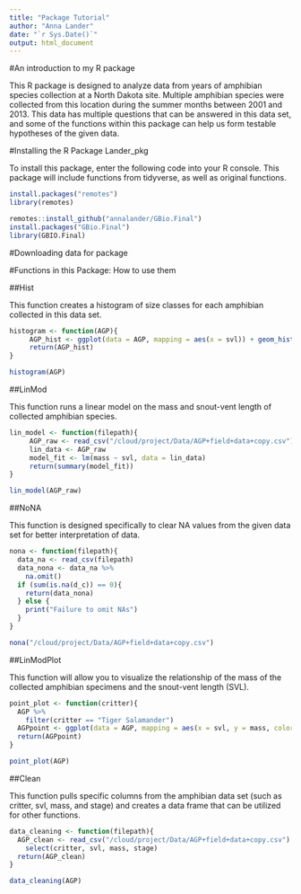 ```yaml
---
title: "Package Tutorial"
author: "Anna Lander"
date: "`r Sys.Date()`"
output: html_document
---
```



#An introduction to my R package

This R package is designed to analyze data from years of amphibian species collection at a North Dakota site. Multiple amphibian species were collected from this location during the summer months between 2001 and 2013. This data has multiple questions that can be answered in this data set, and some of the functions within this package can help us form testable hypotheses of the given data. 

#Installing the R Package Lander_pkg

To install this package, enter the following code into your R console. This package will include functions from tidyverse, as well as original functions.

```r

install.packages("remotes")
library(remotes)

remotes::install_github("annalander/GBio.Final")
install.packages("GBio.Final")
library(GBIO.Final)

```


#Downloading data for package



#Functions in this Package: How to use them

##Hist

This function creates a histogram of size classes for each amphibian collected in this data set.

```r
histogram <- function(AGP){
     AGP_hist <- ggplot(data = AGP, mapping = aes(x = svl)) + geom_histogram() + labs(title = "Snout-Vent Length in Amphibians", x = "Snout-Vent Length (mm)", y = "Number of Individuals") + xlim(0, 150)
     return(AGP_hist)
}

histogram(AGP)

```


##LinMod

This function runs a linear model on the mass and snout-vent length of collected amphibian species. 

```r
lin_model <- function(filepath){
     AGP_raw <- read_csv("/cloud/project/Data/AGP+field+data+copy.csv")
     lin_data <- AGP_raw
     model_fit <- lm(mass ~ svl, data = lin_data)
     return(summary(model_fit))
}

lin_model(AGP_raw)

```


##NoNA

This function is designed specifically to clear NA values from the given data set for better interpretation of data. 

```r
nona <- function(filepath){
  data_na <- read_csv(filepath)
  data_nona <- data_na %>% 
    na.omit()
  if (sum(is.na(d_c)) == 0){
    return(data_nona)
  } else {
    print("Failure to omit NAs")
  }
}

nona("/cloud/project/Data/AGP+field+data+copy.csv")

```


##LinModPlot

This function will allow you to visualize the relationship of the mass of the collected amphibian specimens and the snout-vent length (SVL).

```r

point_plot <- function(critter){
  AGP %>% 
    filter(critter == "Tiger Salamander") 
  AGPpoint <- ggplot(data = AGP, mapping = aes(x = svl, y = mass, color = stage)) + geom_point() + xlim(0,150) + ylim(0,150) + labs(title = "Relationship Between Mass and Snout-Vent Length in Amphibians", x = "Snout-Vent Length (mm)", y = "Mass (g)")
  return(AGPpoint)
}

point_plot(AGP)

```


##Clean

This function pulls specific columns from the amphibian data set (such as critter, svl, mass, and stage) and creates a data frame that can be utilized for other functions.

```r
data_cleaning <- function(filepath){
  AGP_clean <- read_csv("/cloud/project/Data/AGP+field+data+copy.csv") %>% 
    select(critter, svl, mass, stage)
  return(AGP_clean)
}

data_cleaning(AGP)

```

